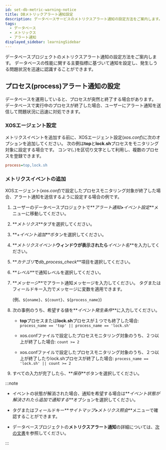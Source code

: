 ```yaml
---
id: set-db-metric-warning-notice
title: DBメトリックアラート通知設定
description: データベースサービスのメトリクスアラート通知の設定方法をご案内します。
tags:
  - データベース
  - メトリックス
  - アラート通知
displayed_sidebar: learningSidebar
---
```


データベースプロジェクトのメトリクスアラート通知の設定方法をご案内します。 データベースの性能に関する主要指標に基づいて通知を設定し、発生しうる問題状況を迅速に認識することができます。

## プロセス(process)アラート通知の設定

データベースを運用していると、プロセスが突然と終了する場合があります。 データベースで実行中のプロセスが終了した場合、ユーザーにアラート通知を送信して問題状況に迅速に対処できます。 

### XOSエージェント設定

メトリクスイベントを追加する前に、XOSエージェント設定(_xos.conf_)に次のオプションを追加してください。 次の例は**top**と**lock.sh**プロセスをモニタリング対象に設定する場合です。 コンマ(、)を区切り文字として利用し、複数のプロセスを登録できます。

```ini title='xos.conf'
process=top,lock.sh
```

### メトリクスイベントの追加

XOSエージェント(_xos.conf_)で設定したプロセスモニタリング対象が終了した場合、アラート通知を送信するように設定する場合の例です。

1.  ユーザーのデータベースプロジェクトで**_アラート通知_**>**_イベント設定_**メニューに移動してください。

2.  **_メトリクス_**タブを選択してください。

3.  **_+イベント追加_**ボタンを選択してください。

4.  **_メトリクスイベント_**ウィンドウが表示されたら**_イベント名_**を入力してください。

5.  **_カテゴリ_**で**_db_process_check_**項目を選択してください。

    <ImgLang img='best-p/db-add-metrics-event-category-process.png' />

6.  **_レベル_**で通知レベルを選択してください。

7.  **_メッセージ_**でアラート通知メッセージを入力してください。 タグまたはフィールドキー入力でメッセージに変数を適用できます。 

    (例、`${oname}`、`${count}`、`${process_name}`)

8.  次の事例のうち、希望する値を**_イベント発生条件_**に入力してください。

    -   **top**プロセスまたは**lock.sh**プロセスが１つでも終了した場合: `process_name == 'top' || process_name == 'lock.sh'`

        <ImgLang img='best-p/db-add-metrics-event-category-process-sample-00.png' />

    -   xos.confファイルで設定したプロセスモニタリング対象のうち、２つ以上が終了した場合: `count >= 2`

        <ImgLang img='best-p/db-add-metrics-event-category-process-sample-01.png' />

    -   xos.confファイルで設定したプロセスモニタリング対象のうち、２つ以上が終了したりlock.shプロセスが終了した場合: `process_name == 'lock.sh' || count >= 2`

        <ImgLang img='best-p/db-add-metrics-event-category-process-sample-02.png' />

9.  すべての入力が完了したら、**_保存_**ボタンを選択してください。

:::note

-   イベントの状態が解消された場合、通知を希望する場合は**_イベント状態が解決されたら追加で通知する_**オプションを選択してください。

-   タグまたはフィールドキー**_サイトマップ_**>**_メトリクス照会_**メニューで確認することができます。

-   データベースプロジェクトの**メトリクスアラート通知**の詳細については、[次の文書](../postgresql/metric-warning-notice)を参照してください。

:::
